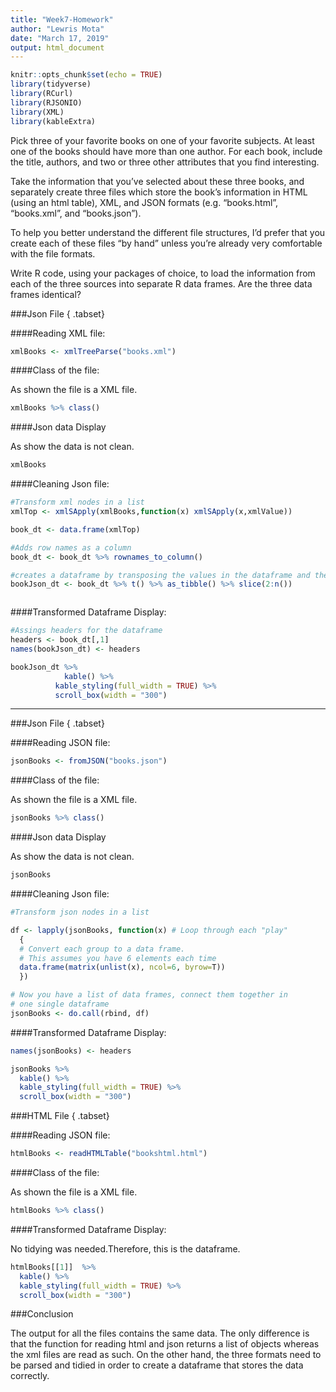```yaml
---
title: "Week7-Homework"
author: "Lewris Mota"
date: "March 17, 2019"
output: html_document
---
```


```r
knitr::opts_chunk$set(echo = TRUE)
library(tidyverse)
library(RCurl)
library(RJSONIO)
library(XML)
library(kableExtra)
```

Pick three of your favorite books on one of your favorite subjects. At least one of the books should have more than one author. For each book, include the title, authors, and two or three other attributes that you find interesting.

Take the information that you’ve selected about these three books, and separately create three files which store the book’s information in HTML (using an html table), XML, and JSON formats (e.g. “books.html”, “books.xml”, and “books.json”).

To help you better understand the different file structures, I’d prefer that you create each of these files “by hand” unless you’re already very comfortable with the file formats.

Write R code, using your packages of choice, to load the information from each of the three sources into separate R data frames. Are the three data frames identical?

###Json File { .tabset}


####Reading XML file:
```r
xmlBooks <- xmlTreeParse("books.xml")
```
####Class of the file:

As shown the file is a XML file.
```r
xmlBooks %>% class()
```

####Json data Display

As show the data is not clean.
```r
xmlBooks
```

####Cleaning Json file:

```r
#Transform xml nodes in a list
xmlTop <- xmlSApply(xmlBooks,function(x) xmlSApply(x,xmlValue))

book_dt <- data.frame(xmlTop)

#Adds row names as a column
book_dt <- book_dt %>% rownames_to_column()

#creates a dataframe by transposing the values in the dataframe and then slices the dataframe starting from the second record since the first record correspond to the headers 
bookJson_dt <- book_dt %>% t() %>% as_tibble() %>% slice(2:n())



```

####Transformed Dataframe Display:

```r
#Assings headers for the dataframe
headers <- book_dt[,1]
names(bookJson_dt) <- headers

bookJson_dt %>% 
            kable() %>% 
          kable_styling(full_width = TRUE) %>% 
          scroll_box(width = "300")
```


***
###Json File { .tabset}

####Reading JSON file:
```r
jsonBooks <- fromJSON("books.json")
```
####Class of the file:

As shown the file is a XML file.
```r
jsonBooks %>% class()
```

####Json data Display

As show the data is not clean.
```r
jsonBooks
```

####Cleaning Json file:

```r
#Transform json nodes in a list

df <- lapply(jsonBooks, function(x) # Loop through each "play"
  {
  # Convert each group to a data frame.
  # This assumes you have 6 elements each time
  data.frame(matrix(unlist(x), ncol=6, byrow=T))
  })

# Now you have a list of data frames, connect them together in
# one single dataframe
jsonBooks <- do.call(rbind, df)
```




####Transformed Dataframe Display:

```r
names(jsonBooks) <- headers

jsonBooks %>% 
  kable() %>% 
  kable_styling(full_width = TRUE) %>% 
  scroll_box(width = "300")
```


###HTML File { .tabset}

####Reading JSON file:
```r
htmlBooks <- readHTMLTable("bookshtml.html")
```
####Class of the file:

As shown the file is a XML file.
```r
htmlBooks %>% class()
```

####Transformed Dataframe Display:

No tidying was needed.Therefore, this is the dataframe.

```r

htmlBooks[[1]]  %>% 
  kable() %>% 
  kable_styling(full_width = TRUE) %>% 
  scroll_box(width = "300")
```

###Conclusion

The output for all the files contains the same data. The only difference is that the function for reading html and json returns a list of objects whereas the xml files are read as such. On the other hand, the three formats need to be parsed and tidied in order to create a dataframe that stores the data correctly.